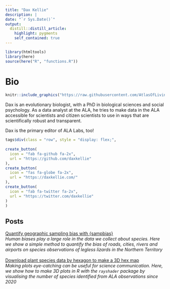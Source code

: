 ```yaml
---
title: "Dax Kellie"
description: |
date: "`r Sys.Date()`"
output: 
  distill::distill_article:
    highlight: pygments
    self_contained: true
---
```

```r
library(htmltools)
library(here)
source(here("R", "functions.R"))
```
# Bio
:::float-image
```r
knitr::include_graphics("https://raw.githubusercontent.com/AtlasOfLivingAustralia/ala-labs/main/images/people/dax.jpg")
```
Dax is an evolutionary biologist, with a PhD in biological sciences and social psychology. As a data analyst at the ALA, he tries to make data in the ALA accessible for scientists and citizen scientists to use in ways that are scientifically robust and transparent. 

Dax is the primary editor of ALA Labs, too!
```r
tags$div(class = "row", style = "display: flex;",
         
create_button(
  icon = "fab fa-github fa-2x",
  url = "https://github.com/daxkellie"
),
create_button(
  icon = "fas fa-globe fa-2x",
  url = "https://daxkellie.com/"
),
create_button(
  icon = "fab fa-twitter fa-2x",
  url = "https://twitter.com/daxkellie"
)
)
```
:::
<h2>Posts</h2>

<a href='https://labs.ala.org.au/posts/2022-07-22_sample-bias/'>Quantify geographic sampling bias with {sampbias}</a><br><em>Human biases play a large role in the data we collect about species. Here we show a simple method to quantify the bias of roads, cities, rivers and airports on species observations of legless lizards in the Northern Territory</em><br><br>
<a href='https://labs.ala.org.au/posts/2022-05-17_3d-map/'>Download plant species data by hexagon to make a 3D hex map\n</a><br><em>Making plots eye-catching can be useful for science communication. Here, we show how to make 3D plots in R with the `rayshader` package by visualising the number of species identified from ALA observations since 2020</em><br><br>
